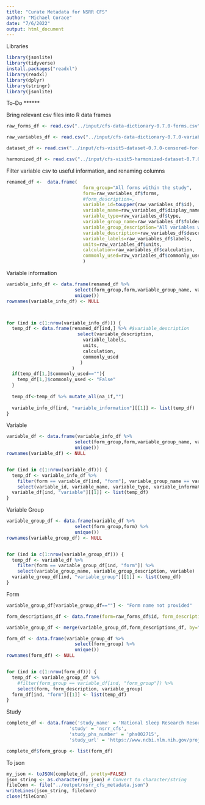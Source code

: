 ```yaml
---
title: "Curate Metadata for NSRR CFS"
author: "Michael Corace"
date: "7/6/2022"
output: html_document
---
```


Libraries
```r
library(jsonlite)
library(tidyverse)
install.packages("readxl")
library(readxl)
library(dplyr)
library(stringr)
library(jsonlite)
```

To-Do
******

Bring relevant csv files into R data frames
```r

raw_forms_df <- read.csv("../input/cfs-data-dictionary-0.7.0-forms.csv")

raw_variables_df <- read.csv("../input/cfs-data-dictionary-0.7.0-variables.csv")

dataset_df <- read.csv("../input/cfs-visit5-dataset-0.7.0-censored-for-bdc.csv")

harmonized_df <- read.csv("../input/cfs-visit5-harmonized-dataset-0.7.0-censored-for-bdc.csv")

```


Filter variable csv to useful information, and renaming columns
```r

renamed_df <-  data.frame(
                            form_group="All forms within the study",
                            form=raw_variables_df$forms,
                            #form_description=,
                            variable_id=toupper(raw_variables_df$id),
                            variable_name=raw_variables_df$display_name,
                            variable_type=raw_variables_df$type,
                            variable_group_name=raw_variables_df$folder,
                            variable_group_description="All variables within the group",
                            variable_description=raw_variables_df$description,
                            variable_labels=raw_variables_df$labels,
                            units=raw_variables_df$units,
                            calculation=raw_variables_df$calculation,
                            commonly_used=raw_variables_df$commonly_used
                            )

```

Variable information
```r
variable_info_df <- data.frame(renamed_df %>%
                         select(form_group,form,variable_group_name, variable_group_description, variable_id,variable_name,variable_type) %>%
                         unique())
rownames(variable_info_df) <- NULL



for (ind in c(1:nrow(variable_info_df))) {
  temp_df <- data.frame(renamed_df[ind,] %>% #$variable_description
                          select(variable_description,
                            variable_labels,
                            units,
                            calculation,
                            commonly_used
                           )
                        )
  if(temp_df[1,]$commonly_used==""){
    temp_df[1,]$commonly_used <- "False"
  }
  
  temp_df<-temp_df %>% mutate_all(na_if,"")
  
  variable_info_df[ind, "variable_information"][[1]] <- list(temp_df)
}
```


Variable
```r
variable_df <- data.frame(variable_info_df %>%
                         select(form_group,form,variable_group_name, variable_group_description) %>%
                         unique())
rownames(variable_df) <- NULL


for (ind in c(1:nrow(variable_df))) {
  temp_df <- variable_info_df %>%
    filter(form == variable_df[ind, "form"], variable_group_name == variable_df[ind, "variable_group_name"]) %>%
    select(variable_id, variable_name, variable_type, variable_information)
  variable_df[ind, "variable"][[1]] <- list(temp_df)
}
```


Variable Group
```r
variable_group_df <- data.frame(variable_df %>%
                         select(form_group,form) %>%
                         unique())
rownames(variable_group_df) <- NULL


for (ind in c(1:nrow(variable_group_df))) {
  temp_df <- variable_df %>%
    filter(form == variable_group_df[ind, "form"]) %>%
    select(variable_group_name, variable_group_description, variable)
  variable_group_df[ind, "variable_group"][[1]] <- list(temp_df)
}
```


Form
```r

variable_group_df[variable_group_df==""] <- "Form name not provided"

form_descriptions_df <- data.frame(form=raw_forms_df$id, form_description=raw_forms_df$display_name)

variable_group_df <- merge(variable_group_df,form_descriptions_df, by="form", all = TRUE)

form_df <- data.frame(variable_group_df %>%
                         select(form_group) %>%
                         unique())
rownames(form_df) <- NULL


for (ind in c(1:nrow(form_df))) {
  temp_df <- variable_group_df %>%
    #filter(form_group == variable_df[ind, "form_group"]) %>%
    select(form, form_description, variable_group)
  form_df[ind, "form"][[1]] <- list(temp_df)
}
```

Study
```r
complete_df <- data.frame('study_name' = 'National Sleep Research Resource (NSRR): Cleveland Family Study (CFS)',
                       'study' = 'nsrr_cfs',
                       'study_phs_number' = 'phs002715',
                       'study_url' = 'https://www.ncbi.nlm.nih.gov/projects/gap/cgi-bin/study.cgi?study_id=phs002715.v1.p1')

complete_df$form_group <- list(form_df)
```

To json
```r
my_json <- toJSON(complete_df, pretty=FALSE)
json_string <- as.character(my_json) # Convert to character/string
fileConn <- file("../output/nsrr_cfs_metadata.json")
writeLines(json_string, fileConn)
close(fileConn)
```

